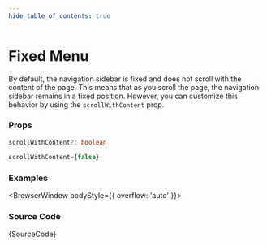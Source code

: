 ```yaml
---
hide_table_of_contents: true
---
```



# Fixed Menu

By default, the navigation sidebar is fixed and does not scroll with the content of the page. This means that as you scroll the page, the navigation sidebar remains in a fixed position. However, you can customize this behavior by using the `scrollWithContent` prop.

### Props

```ts noCopy
scrollWithContent?: boolean
```

```ts noCopy title='Default Value'
scrollWithContent={false}
```

### Examples

<BrowserWindow bodyStyle={{ overflow: 'auto' }}>
  <Provider>
    <FixedMenu />
  </Provider>
</BrowserWindow>

### Source Code

<TsToJsCodeSnippet>{SourceCode}</TsToJsCodeSnippet>
